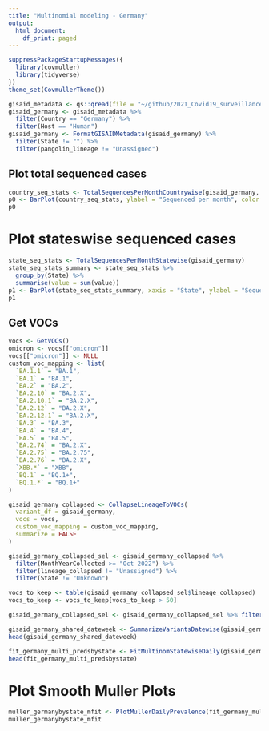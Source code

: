 ```yaml
---
title: "Multinomial modeling - Germany"
output:
  html_document:
    df_print: paged
---
```



```r
suppressPackageStartupMessages({
  library(covmuller)
  library(tidyverse)
})
theme_set(CovmullerTheme())
```

```r
gisaid_metadata <- qs::qread(file = "~/github/2021_Covid19_surveillance/data/all_metadata/metadata_tsv_2022_12_15.qs")
gisaid_germany <- gisaid_metadata %>%
  filter(Country == "Germany") %>%
  filter(Host == "Human")
gisaid_germany <- FormatGISAIDMetadata(gisaid_germany) %>%
  filter(State != "") %>%
  filter(pangolin_lineage != "Unassigned")
```

## Plot total sequenced cases


```r
country_seq_stats <- TotalSequencesPerMonthCountrywise(gisaid_germany, rename_country_as_state = TRUE)
p0 <- BarPlot(country_seq_stats, ylabel = "Sequenced per month", color = "slateblue1", label_si = TRUE, xangle = 90, title = "Germany")
p0
```

# Plot stateswise sequenced cases

```r
state_seq_stats <- TotalSequencesPerMonthStatewise(gisaid_germany)
state_seq_stats_summary <- state_seq_stats %>%
  group_by(State) %>%
  summarise(value = sum(value))
p1 <- BarPlot(state_seq_stats_summary, xaxis = "State", ylabel = "Sequenced per month", color = "slateblue1", label_si = TRUE, xangle = 90, title = "Germany")
p1
```

## Get VOCs

```r
vocs <- GetVOCs()
omicron <- vocs[["omicron"]]
vocs[["omicron"]] <- NULL
custom_voc_mapping <- list(
  `BA.1.1` = "BA.1",
  `BA.1` = "BA.1",
  `BA.2` = "BA.2",
  `BA.2.10` = "BA.2.X",
  `BA.2.10.1` = "BA.2.X",
  `BA.2.12` = "BA.2.X",
  `BA.2.12.1` = "BA.2.X",
  `BA.3` = "BA.3",
  `BA.4` = "BA.4",
  `BA.5` = "BA.5",
  `BA.2.74` = "BA.2.X",
  `BA.2.75` = "BA.2.75",
  `BA.2.76` = "BA.2.X",
  `XBB.*` = "XBB",
  `BQ.1` = "BQ.1+",
  `BQ.1.*` = "BQ.1+"
)
```

```r
gisaid_germany_collapsed <- CollapseLineageToVOCs(
  variant_df = gisaid_germany,
  vocs = vocs,
  custom_voc_mapping = custom_voc_mapping,
  summarize = FALSE
)

gisaid_germany_collapsed_sel <- gisaid_germany_collapsed %>%
  filter(MonthYearCollected >= "Oct 2022") %>%
  filter(lineage_collapsed != "Unassigned") %>%
  filter(State != "Unknown")

vocs_to_keep <- table(gisaid_germany_collapsed_sel$lineage_collapsed)
vocs_to_keep <- vocs_to_keep[vocs_to_keep > 50]

gisaid_germany_collapsed_sel <- gisaid_germany_collapsed_sel %>% filter(lineage_collapsed %in% names(vocs_to_keep))

gisaid_germany_shared_dateweek <- SummarizeVariantsDatewise(gisaid_germany_collapsed_sel, by_state = TRUE)
head(gisaid_germany_shared_dateweek)
```

```r
fit_germany_multi_predsbystate <- FitMultinomStatewiseDaily(gisaid_germany_shared_dateweek)
head(fit_germany_multi_predsbystate)
```

# Plot Smooth Muller Plots

```r
muller_germanybystate_mfit <- PlotMullerDailyPrevalence(fit_germany_multi_predsbystate, ncol = 3)
muller_germanybystate_mfit
```
